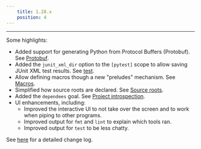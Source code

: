 ```yaml
---
    title: 1.28.x
    position: 4
---
```




---

Some highlights:

- Added support for generating Python from Protocol Buffers (Protobuf). See [Protobuf](doc:protobuf).
- Added the `junit_xml_dir` option to the `[pytest]` scope to allow saving JUnit XML test results. See [test](doc:python-test-goal).
- Allow defining macros though a new "preludes" mechanism. See [Macros](doc:macros).
- Simplified how source roots are declared. See [Source roots](doc:source-roots).
- Added the `dependees` goal. See [Project introspection](doc:project-introspection).
- UI enhancements, including:
    - Improved the interactive UI to not take over the screen and to work when piping to other programs.
    - Improved output for `fmt` and `lint` to explain which tools ran.
    - Improved output for `test` to be less chatty.

See [here](https://github.com/pantsbuild/pants/blob/master/src/python/pants/notes/1.28.x.rst) for a detailed change log.